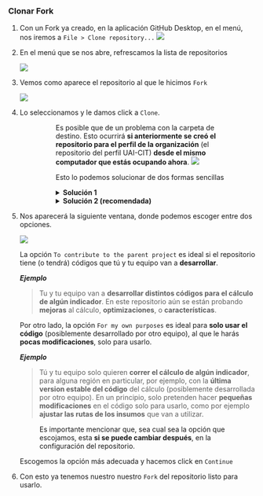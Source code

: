 ### Clonar Fork {#clonar_fork}

1. Con un Fork ya creado, en la aplicación GitHub Desktop, en el menú, nos iremos a `File > Clone repository...`
![](01-Git_GitHub/Untitled%2012.png)

2. En el menú que se nos abre, refrescamos la lista de repositorios
<div></div>
![](01-Git_GitHub/Untitled%2013.png)

3. Vemos como aparece el repositorio al que le hicimos `Fork`
<div></div>
![](01-Git_GitHub/Untitled%2014.png)
4. Lo seleccionamos y le damos click a `Clone`.
<figure class="block-color-gray_background callout" style="display:flex">
<div style="font-size:1.5em"><span>️
<svg width="30px" style="margin-top:-24px"><image xlink:href="https://super.so/icon/dark/alert-triangle.svg"/></svg>
</span></div>
<div style="width:100%">
Es posible que de un problema con la carpeta de destino. Esto ocurrirá **si anteriormente se creó el repositorio para el perfil de la organización** (el repositorio del perfil UAI-CIT) **desde el mismo computador que estás ocupando ahora**.
![](01-Git_GitHub/Untitled%2015.png)
<p>Esto lo podemos solucionar de dos formas sencillas</p>
<details><summary><strong>Solución 1</strong></summary>
<ul style="list-style-type:none">
<li>
<p>La primera forma es corrigiendo el nombre de la carpeta de destino. Sugerimos añadir `_fork` al nombre de la carpeta de destino.</p>
![](01-Git_GitHub/Untitled%2016.png)
<p>Con esto la franja mostrando el error desaparece, y podemos hacer click en `Clone` sin problemas, y podemos [continuar](#terminar_fork).</p>
<details><summary><em>Observación</em></summary>
<ul style="list-style-type:none"><li>
[Luego de terminar de clonar el Fork](#terminar_fork) en la lista de repositorios veremos los repositorios que se llaman igual, pero indicando a que perfil de GitHub es cada uno.
![](01-Git_GitHub/Untitled%2017.png)
Por otro lado en el visor de archivos veremos dos carpetas
![](01-Git_GitHub/Untitled%2018.png)
<p>Acá <code>repositorio1</code> es la copia local del repositorio del perfil CIT-UAI, mientras que <code>repositorio1_fork</code> es la copia local del repositorio del perfil personal.</p>
</li></ul>
</details>
</li></ul>
<p id="227564d5-356d-4478-8e4e-f5a126448533" class=""></p>
</details>
<details>
<summary><strong>Solución 2 (recomendada)</strong></summary>
<ul style="list-style-type:none"><li>
<p>La segunda solución es, antes de hacer el fork, eliminar la copia local del repositorio que creamos para la organización.</p>
<p>Para esto, en el menú, nos vamos a `View > Repository list` . Hacemos click derecho en el repositorio que vamos a borrar. En este ejemplo el repositorio es `repositorio1` y está bajo el nombre de la organización `cit-uai`</p>
![](01-Git_GitHub/Untitled%2019.png)
<p>Hacemos click `Remove...`</p>
![](01-Git_GitHub/Untitled%2020.png)
<p>Marcamos la opción `Also move this repository to Recycle Bin` y confirmamos haciendo click en el botón `Remove`</p>
<p>Es importante precisar que esto **NO borra el repositorio en GitHub**, sino que solo **borra la copia local** de este.</p>
<p>Ahora podemos repetir los pasos anteriores ([desde el 1 en adelante](#clonar_fork))</p>
<details><summary><em>Observación</em></summary>
<ul style="list-style-type:none"><li>
<p>[Luego de terminar de clonar el Fork](#terminar_fork), en la lista de repositorios veremos solo un repositorio (con el nombre del repositorio al que le hicimos el Fork) indicando pertenece a nuestro perfil personal de GitHub.</p>
![](01-Git_GitHub/Untitled%2021.png)
<p>De forma similar, en el visor de archivos solo veremos una carpeta (con el nombre del repositorio al que le hicimos el Fork)</p>
![](01-Git_GitHub/Untitled%2022.png)
</li></ul>
</details>
</li></ul>
</details>
</div>
</figure>
<a name="terminar_fork"> </a>

5. Nos aparecerá la siguiente ventana, donde podemos escoger entre dos opciones.
<div></div>
![](01-Git_GitHub/Untitled%2023.png)
<p>La opción `To contribute to the parent project` es ideal si el
repositorio tiene (o tendrá) códigos que tú y tu equipo van a
**desarrollar**.</p>
<p>***Ejemplo***</p>
<blockquote>Tu y tu equipo van a **desarrollar distintos códigos para el cálculo de algún indicador**. En este repositorio aún se están probando **mejoras** al cálculo, **optimizaciones**, o **características**.</blockquote>
Por otro lado, la opción `For my own purposes` es ideal para **solo usar el código** (posiblemente desarrollado por otro equipo), al que le harás **pocas modificaciones**, solo para usarlo.
<p>***Ejemplo***</p>
<blockquote>Tú y tu equipo solo quieren **correr el cálculo de algún indicador**, para alguna región en particular, por ejemplo, con la **última version estable del código** del cálculo (posiblemente desarrollada por otro equipo). En un principio, solo pretenden hacer **pequeñas modificaciones** en el código solo para usarlo, como por ejemplo **ajustar las rutas de los insumos** que van a  utilizar.</blockquote>
<figure class="block-color-gray_background callout" style="display:flex">
<div style="width:100%">Es importante mencionar que, sea cual sea la opción que escojamos, esta **si se puede cambiar después**, en la configuración del repositorio.</div></figure>
<p>Escogemos la opción más adecuada y hacemos click en `Continue`</p>

6. Con esto ya tenemos nuestro nuestro `Fork` del repositorio listo para usarlo.
